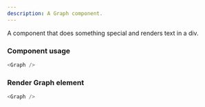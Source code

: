 ```yaml
---
description: A Graph component.
---
```



A component that does something special and renders text in a div.

### Component usage

```js
<Graph />
```

### Render Graph element

```js live
<Graph />
```
